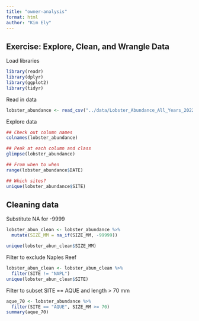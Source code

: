 ```yaml
---
title: "owner-analysis"
format: html
author: "Kim Ely"
---
```


## Exercise: Explore, Clean, and Wrangle Data
Load libraries
```r
library(readr)
library(dplyr)
library(ggplot2)
library(tidyr)
```

Read in data
```r
lobster_abundance <- read_csv("../data/Lobster_Abundance_All_Years_20220829.csv")
```

Explore data
```r
## Check out column names
colnames(lobster_abundance)

## Peak at each column and class
glimpse(lobster_abundance)

## From when to when
range(lobster_abundance$DATE)

## Which sites?
unique(lobster_abundance$SITE)

```

## Cleaning data
Substitute NA for -9999 
```r
lobster_abun_clean <- lobster_abundance %>% 
  mutate(SIZE_MM = na_if(SIZE_MM, -99999))

unique(lobster_abun_clean$SIZE_MM)

```

Filter to exclude Naples Reef
```r
lobster_abun_clean <- lobster_abun_clean %>% 
  filter(SITE != "NAPL")
unique(lobster_abun_clean$SITE)
```

Filter to subset SITE == AQUE and length > 70 mm
```r
aque_70 <- lobster_abundance %>% 
  filter(SITE == "AQUE", SIZE_MM >= 70)
summary(aque_70)
```

